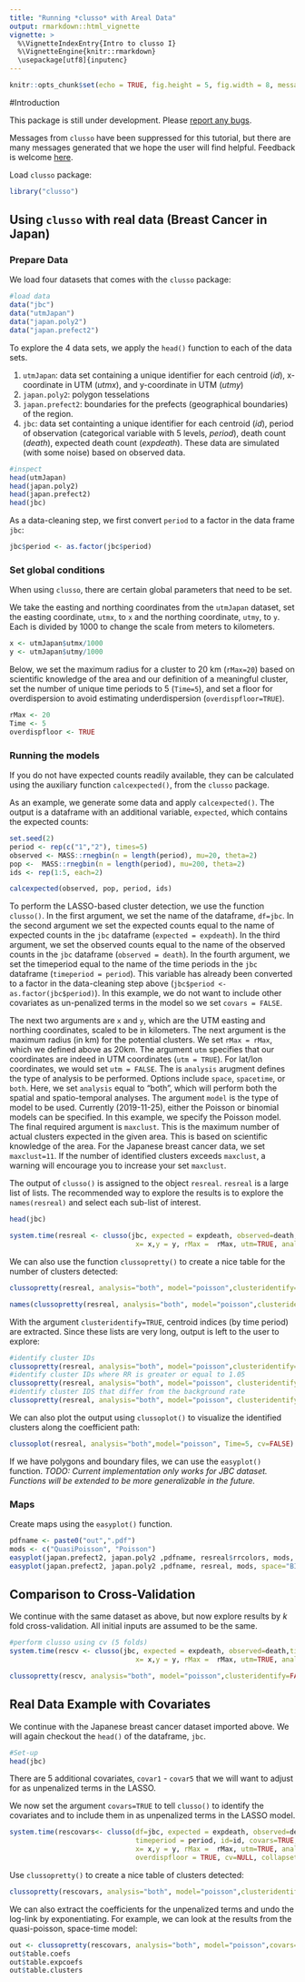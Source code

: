 ---
title: "Running *clusso* with Areal Data"
output: rmarkdown::html_vignette
vignette: >
  %\VignetteIndexEntry{Intro to clusso I}
  %\VignetteEngine{knitr::rmarkdown}
  \usepackage[utf8]{inputenc}
---

```{r setup, include=FALSE}
knitr::opts_chunk$set(echo = TRUE, fig.height = 5, fig.width = 8, message = TRUE)
```

#Introduction

This package is still under development. Please [report any bugs](https://github.com/mkamenet3/clusso/issues).

Messages from `clusso` have been suppressed for this tutorial, but there are many messages generated that we hope the user will find helpful. Feedback is welcome [here](https://github.com/mkamenet3/clusso/issues).

Load `clusso` package:

```{r, message=FALSE, warning=FALSE}
library("clusso")

```


## Using `clusso` with real data (Breast Cancer in Japan)

### Prepare Data

We load four datasets that comes with the `clusso` package:


```{r}
#load data
data("jbc")
data("utmJapan")
data("japan.poly2")
data("japan.prefect2")

```


To explore the 4 data sets, we apply the `head()` function to each of the data sets.

1. `utmJapan`: data set containing a unique identifier for each centroid (*id*), x-coordinate in UTM (*utmx*), and y-coordinate in UTM (*utmy*)
1. `japan.poly2`: polygon tesselations
1. `japan.prefect2`: boundaries for the prefects (geographical boundaries) of the region.
1. `jbc`: data set containting a unique identifier for each centroid (*id*), period of observation (categorical variable with 5 levels, *period*), death count (*death*), expected death count (*expdeath*). These data are simulated (with some noise) based on observed data.



```{r}
#inspect
head(utmJapan)
head(japan.poly2)
head(japan.prefect2)
head(jbc)

```

As a data-cleaning step, we first convert `period` to a factor in the data frame `jbc`:

```{r}
jbc$period <- as.factor(jbc$period)
```



### Set global conditions

When using `clusso`, there are certain global parameters that need to be set.


We take the easting and northing coordinates from the `utmJapan` dataset, set the easting coordinate, `utmx`, to `x` and the northing coordinate, `utmy`, to `y`. Each is divided by 1000 to change the scale from meters to kilometers.


```{r}
x <- utmJapan$utmx/1000
y <- utmJapan$utmy/1000
```

Below, we set the maximum radius for a cluster to 20 km (`rMax=20`) based on scientific knowledge of the area and our definition of a meaningful cluster, set the number of unique time periods to 5 (`Time=5`), and set a floor for overdispersion to avoid estimating underdispersion (`overdispfloor=TRUE`). 


```{r}
rMax <- 20 
Time <- 5
overdispfloor <- TRUE

```


### Running the models



If you do not have expected counts readily available, they can be calculated using the auxiliary function `calcexpected()`, from the `clusso` package.

As an example, we generate some data and apply `calcexpected()`. The output is a dataframe with an additional variable, `expected`, which contains the expected counts:

```{r}
set.seed(2)
period <- rep(c("1","2"), times=5)
observed <- MASS::rnegbin(n = length(period), mu=20, theta=2)
pop <-  MASS::rnegbin(n = length(period), mu=200, theta=2)
ids <- rep(1:5, each=2)

calcexpected(observed, pop, period, ids)
```

To perform the LASSO-based cluster detection, we use the function `clusso()`. In the first argument, we set the name of the dataframe, `df=jbc`. In the second argument we set the expected counts equal to the name of expected counts in the `jbc` dataframe (`expected = expdeath`). In the third argument, we set the observed counts equal to the name of the observed counts in the `jbc` dataframe (`observed = death`). In the fourth argument, we set the timeperiod equal to the name of the time periods in the `jbc` dataframe (`timeperiod = period`). This variable has already been converted to a factor in the data-cleaning step above (`jbc$period <- as.factor(jbc$period)`). In this example, we do not want to include other covariates as un-penalized terms in the model so we set `covars = FALSE`. 

The next two arguments are `x` and `y`, which are the UTM easting and northing coordinates, scaled to be in kilometers. The next argument is the maximum radius (in km) for the potential clusters. We set `rMax = rMax`, which we defined above as 20km. 
The argument `utm` specifies that our coordinates are indeed in UTM coordinates (`utm = TRUE`). For lat/lon coordinates, we would set `utm = FALSE`. The is `analysis` arugment defines the type of analysis to be performed. Options include `space`, `spacetime`, or `both`. Here, we set  `analysis` equal to "both", which will perform both the spatial and spatio-temporal analyses. The argument `model` is the type of model to be used. Currently (2019-11-25), either the Poisson or binomial models can be specified. In this example, we specify the Poisson model. The final required argument is `maxclust`. This is the maximum number of actual clusters expected in the given area. This is based on scientific knowledge of the area. For the Japanese breast cancer data, we set `maxclust=11`. If the number of identified clusters exceeds `maxclust`, a warning will encourage you to increase your set `maxclust`.

The output of `clusso()` is assigned to the object `resreal`. `resreal` is a large list of lists. The recommended way to explore the results is to explore the `names(resreal)` and select each sub-list of interest.

```{r}
head(jbc)

system.time(resreal <- clusso(jbc, expected = expdeath, observed=death,timeperiod = period, covars=FALSE, id = NULL,
                               x= x,y = y, rMax =  rMax, utm=TRUE, analysis="both", model="poisson",maxclust=11))
```

We can also use the function `clussopretty()` to create a nice table for the number of clusters detected:

```{r}
clussopretty(resreal, analysis="both", model="poisson",clusteridentify=FALSE)

names(clussopretty(resreal, analysis="both", model="poisson",clusteridentify=TRUE))

```


With the argument `clusteridentify=TRUE`, centroid indices (by time period) are extracted. Since these lists are very long, output is left to the user to explore:

```{r, eval=FALSE}
#identify cluster IDs
clussopretty(resreal, analysis="both", model="poisson",clusteridentify=TRUE)
#identify cluster IDs where RR is greater or equal to 1.05
clussopretty(resreal, analysis="both", model="poisson", clusteridentify=TRUE, clusterRR = 1.05)
#identify cluster IDS that differ from the background rate
clussopretty(resreal, analysis="both", model="poisson", clusteridentify=TRUE, clusterRR = "background")
```


We can also plot the output using `clussoplot()` to visualize the identified clusters along the coefficient path:

```{r}
clussoplot(resreal, analysis="both",model="poisson", Time=5, cv=FALSE)
```



If we have polygons and boundary files, we can use the `easyplot()` function. *TODO: Current implementation only works for JBC dataset. Functions will be extended to be more generalizable in the future.*

### Maps

Create maps using the `easyplot()` function.

```{r}
pdfname <- paste0("out",".pdf")
mods <- c("QuasiPoisson", "Poisson")
easyplot(japan.prefect2, japan.poly2 ,pdfname, resreal$rrcolors, mods, space="both", probmap=FALSE, obs=TRUE,rr=TRUE)
easyplot(japan.prefect2, japan.poly2 ,pdfname, resreal, mods, space="BIC", probmap=FALSE,rr=TRUE)


```
 




## Comparison to Cross-Validation

We continue with the same dataset as above, but now explore results by $k$ fold cross-validation. All initial inputs are assumed to be the same.

```{r}
#perform clusso using cv (5 folds)
system.time(rescv <- clusso(jbc, expected = expdeath, observed=death,timeperiod = period, id=id, covars=FALSE,
                               x= x,y = y, rMax =  rMax, utm=TRUE, analysis="both", model="poisson",maxclust=11, cv=5))

```

```{r}
clussopretty(rescv, analysis="both", model="poisson",clusteridentify=FALSE, cv=TRUE)
```




## Real Data Example with Covariates

We continue with the Japanese breast cancer dataset imported above. We will again checkout the `head()` of the dataframe, `jbc`. 



```{r}
#Set-up
head(jbc)
```


There are 5 additional covariates, `covar1` - `covar5` that we will want to adjust for as unpenalized terms in the LASSO.


We now set the argument `covars=TRUE` to tell `clusso()` to identify the covariates and to include them in as unpenalized terms in the LASSO model.

```{r}
system.time(rescovars<- clusso(df=jbc, expected = expdeath, observed=death,
                               timeperiod = period, id=id, covars=TRUE,
                               x= x,y = y, rMax =  rMax, utm=TRUE, analysis="both", model="poisson",maxclust=11,
                               overdispfloor = TRUE, cv=NULL, collapsetime = FALSE))

```

Use `clussopretty()` to create a nice table of clusters detected:

```{r}
clussopretty(rescovars, analysis="both", model="poisson",clusteridentify = FALSE)
```

We can also extract the coefficients for the unpenalized terms and undo the log-link by exponentiating. For example, we can look at the results from the quasi-poisson, space-time model:

```{r}
out <- clussopretty(rescovars, analysis="both", model="poisson",covars=TRUE)
out$table.coefs
out$table.expcoefs
out$table.clusters
```





